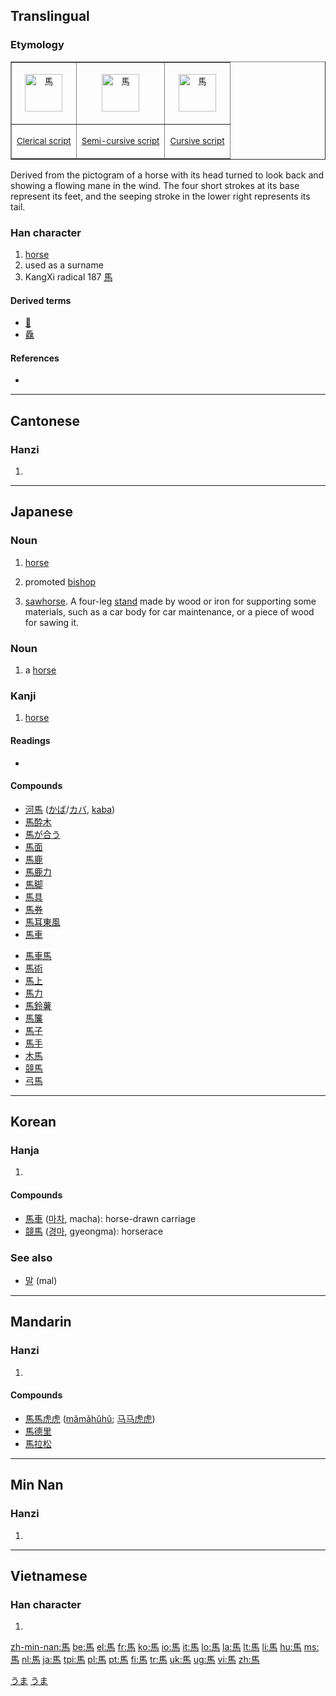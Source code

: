 {{also|马|𩧢|骉|驫}}
==Translingual==

===Etymology===
{{Han etyl}}
<table cellpadding="15" cellspacing="0" summary="Other forms" border="1">
<tr align="center">
<td><small>[[Image:馬-clerical.svg|60px|馬]]</small></td>
<td><small>[[Image:馬-xinshu.svg|60px|馬]]</small></td>
<td><small>[[Image:馬-caoshu.svg|60px|馬]]</small></td>
<tr valign="top" align="center">
<td><small>[[w:Clerical script|Clerical script]]</small></td>
<td><small>[[w:Semi-cursive script|Semi-cursive script]]</small></td>
<td><small>[[w:Cursive script (East Asia)|Cursive script]]</small></td>
</tr>
</table>

Derived from the pictogram of a horse with its head turned to look back and showing a flowing mane in the wind. The four short strokes at its base represent its feet, and the seeping stroke in the lower right represents its tail.

===Han character===
{{Han char|rn=187|rad=馬|as=00|sn=10|four=7132<sub>7</sub>|canj=尸手尸火 (SQSF)}}

# [[horse]]
# used as a surname
# KangXi radical 187 [[Index:Chinese radical/馬|馬]]

====Derived terms====
* [[𩧢]]
* [[驫]] 

====References====
* {{Han ref|kx=1433.010|dkj=44572|dj=1956.340|hdz=74539.010|uh=99AC|ud=39340|bh=B0A8|bd=45224}}

----

==Cantonese==

===Hanzi===
{{yue-hanzi|jyut=maa5|y=ma5}}

# {{defn|Cantonese|sort=馬00}}

----

==Japanese==

===Noun===
{{ja-noun|k|hira=うま|rom=uma}}

# [[horse]]
# {{shogi|lang=ja|skey=うま}} promoted [[bishop]]
# [[sawhorse]]. A four-leg [[stand]] made by wood or iron for supporting some materials, such as a car body for car maintenance, or a piece of wood for sawing it.

===Noun===
{{ja-noun|k|hira=むま|rom=muma}}

# a [[horse]]

===Kanji===
{{stroke order|strokes=10|type=jbw}}
{{ja-kanji|grade=2|rs=馬00}}

# [[horse]]

====Readings====
* {{ja-readings|on=[[ば]] (ba), [[め]] (me), [[ま]] (ma)|kun=[[うま]] (uma)}}

====Compounds====
{{top2}}
* [[河馬]] ([[かば]]/[[カバ]], [[kaba]])
* [[馬酔木]]
* [[馬が合う]]
* [[馬面]]
* [[馬鹿]]
* [[馬鹿力]]
* [[馬脚]]
* [[馬具]]
* [[馬券]]
* [[馬耳東風]]
* [[馬車]]
{{mid2}}
* [[馬車馬]]
* [[馬術]]
* [[馬上]]
* [[馬力]]
* [[馬鈴薯]]
* [[馬簾]]
* [[馬子]]
* [[馬手]]
* [[木馬]]
* [[競馬]]
* [[弓馬]]
{{bottom}}

[[Category:1000 Japanese basic words|うま]]
[[Category:ja:Horses| ]]
[[Category:ja:Mammals|うま]]

----

==Korean==

===Hanja===
{{ko-hanja|hangeul=[[마]]|eumhun=[[말]], [[성]]|rv=ma|mr=ma|y=ma}}

# {{defn|Korean|sort=馬00}}

====Compounds====
* [[馬車]] ([[마차]], macha): horse-drawn carriage
* [[競馬]] ([[경마]], gyeongma): horserace

===See also===
* [[말]] (mal)

----

==Mandarin==

===Hanzi===
{{cmn-hanzi|sim=马|pin=[[mǎ]] ([[ma3]])|wg=ma<sup>3</sup>}}

# {{defn|Mandarin|sort=馬00}}

====Compounds====
* [[馬馬虎虎]] ([[mǎmǎhǔhǔ]]; [[马马虎虎]])
* [[馬德里]]
* [[馬拉松]]

----
==Min Nan==

===Hanzi===
{{nan-hanzi|poj=bé,má}}

# {{defn|Min Nan}}

----

==Vietnamese==

===Han character===
{{vi-hantu|[[mã]], [[mứa]], [[mựa]], [[mở]]|rs=馬00}}

# {{defn|Vietnamese|sort=馬00}}

[[zh-min-nan:馬]]
[[be:馬]]
[[el:馬]]
[[fr:馬]]
[[ko:馬]]
[[io:馬]]
[[it:馬]]
[[lo:馬]]
[[la:馬]]
[[lt:馬]]
[[li:馬]]
[[hu:馬]]
[[ms:馬]]
[[nl:馬]]
[[ja:馬]]
[[tpi:馬]]
[[pl:馬]]
[[pt:馬]]
[[fi:馬]]
[[tr:馬]]
[[uk:馬]]
[[ug:馬]]
[[vi:馬]]
[[zh:馬]]